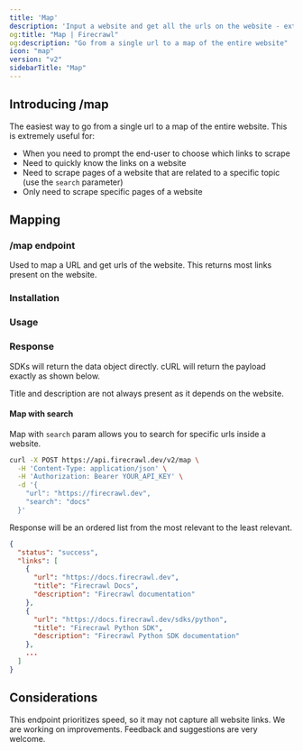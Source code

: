 ```yaml
---
title: 'Map'
description: 'Input a website and get all the urls on the website - extremely fast'
og:title: "Map | Firecrawl"
og:description: "Go from a single url to a map of the entire website"
icon: "map"
version: "v2"
sidebarTitle: "Map"
---
```



## Introducing /map

The easiest way to go from a single url to a map of the entire website. This is extremely useful for:
- When you need to prompt the end-user to choose which links to scrape
- Need to quickly know the links on a website
- Need to scrape pages of a website that are related to a specific topic (use the `search` parameter)
- Only need to scrape specific pages of a website




## Mapping

### /map endpoint

Used to map a URL and get urls of the website. This returns most links present on the website.


### Installation 

<CodeGroup>

<InstallationPython />
<InstallationJavaScript />
 

</CodeGroup>

### Usage

<CodeGroup>

<MapPython />
<MapJavaScript />
 

</CodeGroup>

### Response

SDKs will return the data object directly. cURL will return the payload exactly as shown below.

<MapResponse />

<Warning>
Title and description are not always present as it depends on the website.
</Warning>



#### Map with search

Map with `search` param allows you to search for specific urls inside a website.

```bash cURL
curl -X POST https://api.firecrawl.dev/v2/map \
  -H 'Content-Type: application/json' \
  -H 'Authorization: Bearer YOUR_API_KEY' \
  -d '{
    "url": "https://firecrawl.dev",
    "search": "docs"
  }'
```

Response will be an ordered list from the most relevant to the least relevant.

```json
{
  "status": "success",
  "links": [
    {
      "url": "https://docs.firecrawl.dev",
      "title": "Firecrawl Docs",
      "description": "Firecrawl documentation"
    },
    {
      "url": "https://docs.firecrawl.dev/sdks/python",
      "title": "Firecrawl Python SDK",
      "description": "Firecrawl Python SDK documentation"
    },
    ...
  ]
}
```

## Considerations

This endpoint prioritizes speed, so it may not capture all website links. We are working on improvements. Feedback and suggestions are very welcome.
